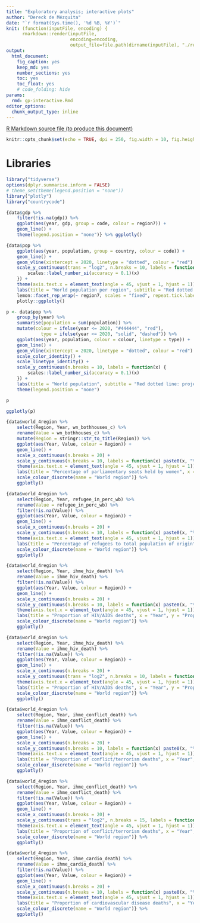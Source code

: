 ```yaml
---
title: "Exploratory analysis; interactive plots"
author: "Dereck de Mézquita"
date: "`r format(Sys.time(), '%d %B, %Y')`"
knit: (function(inputFile, encoding) { 
      rmarkdown::render(inputFile,
                        encoding=encoding, 
                        output_file=file.path(dirname(inputFile), "./reports/", "/gp-interactive/gp-interactive.html")) })
output:
  html_document: 
    fig_caption: yes
    keep_md: yes
    number_sections: yes
    toc: yes
    toc_float: yes
    # code_folding: hide
params:
  rmd: gp-interactive.Rmd
editor_options: 
  chunk_output_type: inline
---
```


<a download="gp-interactive.Rmd" href="`r base64enc::dataURI(file = params$rmd, mime = 'text/rmd', encoding = 'base64')`">R Markdown source file (to produce this document)</a>

```r
knitr::opts_chunk$set(echo = TRUE, dpi = 250, fig.width = 10, fig.height = 10, fig.align = "center")
```

# Libraries

```r
library("tidyverse")
options(dplyr.summarise.inform = FALSE)
# theme_set(theme(legend.position = "none"))
library("plotly")
library("countrycode")
```

```r
{data$gdp %>%
	filter(!is.na(gdp)) %>%
	ggplot(aes(year, gdp, group = code, colour = region7)) +
	geom_line() +
	theme(legend.position = "none")} %>% ggplotly()
```

```r
{data$pop %>%
	ggplot(aes(year, population, group = country, colour = code)) +
	geom_line() +
	geom_vline(xintercept = 2020, linetype = "dotted", colour = "red") +
	scale_y_continuous(trans = "log2", n.breaks = 10, labels = function(x) {
		scales::label_number_si(accuracy = 0.1)(x)
	}) +
	theme(axis.text.x = element_text(angle = 45, vjust = 1, hjust = 1)) + # legend.position = "none",
	labs(title = "World population per region", subtitle = "Red dotted line: projected", x = "Year", y = "Population log2") +
	lemon::facet_rep_wrap(~ region7, scales = "fixed", repeat.tick.labels = TRUE)} %>%
	plotly::ggplotly()
```

```r
p <- data$pop %>%
	group_by(year) %>%
	summarise(population = sum(population)) %>%
	mutate(colour = ifelse(year <= 2020, "#444444", "red"),
			 type = ifelse(year <= 2020, "solid", "dashed")) %>%
	ggplot(aes(year, population, colour = colour, linetype = type)) +
	geom_line() +
	geom_vline(xintercept = 2020, linetype = "dotted", colour = "red") +
	scale_color_identity() +
	scale_linetype_identity() +
	scale_y_continuous(n.breaks = 10, labels = function(x) {
		scales::label_number_si(accuracy = 0.1)(x)
	}) +
	labs(title = "World population", subtitle = "Red dotted line: projected", x = "Year", y = "Population (Billions)") +
	theme(legend.position = "none")

p

ggplotly(p)
```


```r
{data$world_4region %>%
	select(Region, Year, wn_bothhouses_c) %>%
	rename(Value = wn_bothhouses_c) %>%
	mutate(Region = stringr::str_to_title(Region)) %>%
	ggplot(aes(Year, Value, colour = Region)) +
	geom_line() +
	scale_x_continuous(n.breaks = 20) +
	scale_y_continuous(n.breaks = 10, labels = function(x) paste0(x, "%")) + # Add percent sign
	theme(axis.text.x = element_text(angle = 45, vjust = 1, hjust = 1)) +
	labs(title = "Percentage of parliamentary seats held by women", x = "Year", y = "Women held parliamentary seats %") +
	scale_colour_discrete(name = "World region")} %>%
	ggplotly()
```



```r
{data$world_4region %>%
	select(Region, Year, refugee_in_perc_wb) %>%
	rename(Value = refugee_in_perc_wb) %>%
	filter(!is.na(Value)) %>%
	ggplot(aes(Year, Value, colour = Region)) +
	geom_line() +
	scale_x_continuous(n.breaks = 20) +
	scale_y_continuous(n.breaks = 10, labels = function(x) paste0(x, "%")) + # Add percent sign
	theme(axis.text.x = element_text(angle = 45, vjust = 1, hjust = 1)) +
	labs(title = "Percentage of refugees to total population of origin", x = "Year", y = "Refugees to total population of origin %") +
	scale_colour_discrete(name = "World region")} %>%
	ggplotly()
```



```r
{data$world_4region %>%
	select(Region, Year, ihme_hiv_death) %>%
	rename(Value = ihme_hiv_death) %>%
	filter(!is.na(Value)) %>%
	ggplot(aes(Year, Value, colour = Region)) +
	geom_line() +
	scale_x_continuous(n.breaks = 20) +
	scale_y_continuous(n.breaks = 10, labels = function(x) paste0(x, "%")) + # Add percent sign
	theme(axis.text.x = element_text(angle = 45, vjust = 1, hjust = 1)) +
	labs(title = "Proportion of HIV/AIDS deaths", x = "Year", y = "Proportion of HIV/AIDS deaths %") +
	scale_colour_discrete(name = "World region")} %>%
	ggplotly()
```


```r
{data$world_4region %>%
	select(Region, Year, ihme_hiv_death) %>%
	rename(Value = ihme_hiv_death) %>%
	filter(!is.na(Value)) %>%
	ggplot(aes(Year, Value, colour = Region)) +
	geom_line() +
	scale_x_continuous(n.breaks = 20) +
	scale_y_continuous(trans = "log2", n.breaks = 10, labels = function(x) paste0(x, "%")) + # Add percent sign
	theme(axis.text.x = element_text(angle = 45, vjust = 1, hjust = 1)) +
	labs(title = "Proportion of HIV/AIDS deaths", x = "Year", y = "Proportion of HIV/AIDS deaths %") +
	scale_colour_discrete(name = "World region")} %>%
	ggplotly()
```



```r
{data$world_4region %>%
	select(Region, Year, ihme_conflict_death) %>%
	rename(Value = ihme_conflict_death) %>%
	filter(!is.na(Value)) %>%
	ggplot(aes(Year, Value, colour = Region)) +
	geom_line() +
	scale_x_continuous(n.breaks = 20) +
	scale_y_continuous(n.breaks = 10, labels = function(x) paste0(x, "%")) + # Add percent sign
	theme(axis.text.x = element_text(angle = 45, vjust = 1, hjust = 1)) +
	labs(title = "Proportion of conflict/terrorism deaths", x = "Year", y = "Proportion of conflict/terrorism deaths %") +
	scale_colour_discrete(name = "World region")} %>%
	ggplotly()
```




```r
{data$world_4region %>%
	select(Region, Year, ihme_conflict_death) %>%
	rename(Value = ihme_conflict_death) %>%
	filter(!is.na(Value)) %>%
	ggplot(aes(Year, Value, colour = Region)) +
	geom_line() +
	scale_x_continuous(n.breaks = 20) +
	scale_y_continuous(trans = "log2", n.breaks = 15, labels = function(x) paste0(round(x, digits = 5), "%")) + # Add percent sign
	theme(axis.text.x = element_text(angle = 45, vjust = 1, hjust = 1)) +
	labs(title = "Proportion of conflict/terrorism deaths", x = "Year", y = "Proportion of conflict/terrorism deaths % (log2)") +
	scale_colour_discrete(name = "World region")} %>%
	ggplotly()
```


```r
{data$world_4region %>%
	select(Region, Year, ihme_cardio_death) %>%
	rename(Value = ihme_cardio_death) %>%
	filter(!is.na(Value)) %>%
	ggplot(aes(Year, Value, colour = Region)) +
	geom_line() +
	scale_x_continuous(n.breaks = 20) +
	scale_y_continuous(n.breaks = 10, labels = function(x) paste0(x, "%")) + # Add percent sign
	theme(axis.text.x = element_text(angle = 45, vjust = 1, hjust = 1)) +
	labs(title = "Proportion of cardiovascular disease deaths", x = "Year", y = "Proportion of cardiovascular disease deaths %") +
	scale_colour_discrete(name = "World region")} %>%
	ggplotly()
```